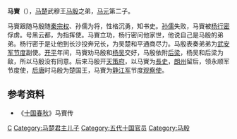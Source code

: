 '''马賨'''（{{bd|？||？||catIdx=M馬}}），[[马楚|马楚]]武穆王[[马殷|马殷]]之弟，[[马元|马元]]第二子。

马賨跟随马殷随[[秦宗权|秦宗权]]、孙儒为将，性格沉勇，知书史。[[孙儒|孙儒]]失败，马賨被[[杨行密|杨行密]]俘虏。号黑云都，为指挥使。马賨立功，杨行密问他家世，他说自己是马殷的弟弟。杨行密于是让他到长沙投奔兄长，为吴楚和平通商尽力。马殷表奏弟弟为[[武安军|武安军]][[节度|节度]]副使。[[開平_(年號)|开平]]年间，马賨劝马殷和[[杨吴|杨吴]]交好，马殷依附[[后梁|后梁]]，杨吴和后梁为敌，所以马殷没有同意。后来马殷开[[天策上将|天策府]]，以马賨为[[長史|長史]]，[[朗州|朗州]]留后，领永顺军节度使，[[后唐|后唐]]时马殷为楚国王，马賨为[[桂管经略使|静江军]]节度[[观察使|观察使]]。

==参考资料==
*《[[十国春秋|十国春秋]]》马賨传

[[Category:马姓|C]] 
[[Category:马楚君主儿子|Category:马楚君主儿子]] 
[[Category:五代十国官员|Category:五代十国官员]]
[[Category:马殷|Category:马殷]]